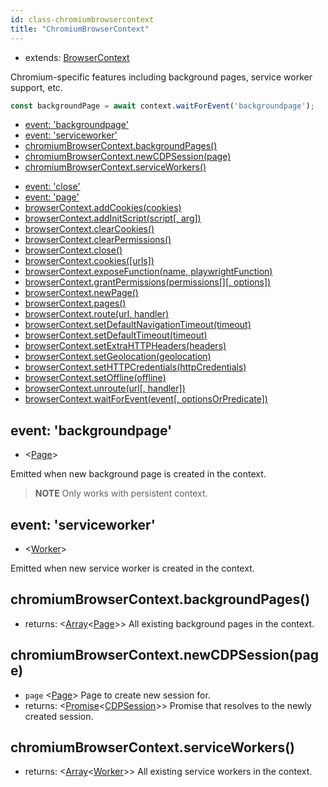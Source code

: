 ```yaml
---
id: class-chromiumbrowsercontext
title: "ChromiumBrowserContext"
---
```



* extends: [BrowserContext]

Chromium-specific features including background pages, service worker support, etc.

```js
const backgroundPage = await context.waitForEvent('backgroundpage');
```

<!-- GEN:toc -->
- [event: 'backgroundpage'](api/class-chromiumbrowsercontext.mdx#event-backgroundpage)
- [event: 'serviceworker'](api/class-chromiumbrowsercontext.mdx#event-serviceworker)
- [chromiumBrowserContext.backgroundPages()](api/class-chromiumbrowsercontext.mdx#chromiumbrowsercontextbackgroundpages)
- [chromiumBrowserContext.newCDPSession(page)](api/class-chromiumbrowsercontext.mdx#chromiumbrowsercontextnewcdpsessionpage)
- [chromiumBrowserContext.serviceWorkers()](api/class-chromiumbrowsercontext.mdx#chromiumbrowsercontextserviceworkers)
<!-- GEN:stop -->
<!-- GEN:toc-extends-BrowserContext -->
- [event: 'close'](api/class-browserserver.mdx#event-close)
- [event: 'page'](api/class-browsercontext.mdx#event-page)
- [browserContext.addCookies(cookies)](api/class-browsercontext.mdx#browsercontextaddcookiescookies)
- [browserContext.addInitScript(script[, arg])](api/class-browsercontext.mdx#browsercontextaddinitscriptscript-arg)
- [browserContext.clearCookies()](api/class-browsercontext.mdx#browsercontextclearcookies)
- [browserContext.clearPermissions()](api/class-browsercontext.mdx#browsercontextclearpermissions)
- [browserContext.close()](api/class-browsercontext.mdx#browsercontextclose)
- [browserContext.cookies([urls])](api/class-browsercontext.mdx#browsercontextcookiesurls)
- [browserContext.exposeFunction(name, playwrightFunction)](api/class-browsercontext.mdx#browsercontextexposefunctionname-playwrightfunction)
- [browserContext.grantPermissions(permissions[][, options])](api/class-browsercontext.mdx#browsercontextgrantpermissionspermissions-options)
- [browserContext.newPage()](api/class-browsercontext.mdx#browsercontextnewpage)
- [browserContext.pages()](api/class-browsercontext.mdx#browsercontextpages)
- [browserContext.route(url, handler)](api/class-browsercontext.mdx#browsercontextrouteurl-handler)
- [browserContext.setDefaultNavigationTimeout(timeout)](api/class-browsercontext.mdx#browsercontextsetdefaultnavigationtimeouttimeout)
- [browserContext.setDefaultTimeout(timeout)](api/class-browsercontext.mdx#browsercontextsetdefaulttimeouttimeout)
- [browserContext.setExtraHTTPHeaders(headers)](api/class-browsercontext.mdx#browsercontextsetextrahttpheadersheaders)
- [browserContext.setGeolocation(geolocation)](api/class-browsercontext.mdx#browsercontextsetgeolocationgeolocation)
- [browserContext.setHTTPCredentials(httpCredentials)](api/class-browsercontext.mdx#browsercontextsethttpcredentialshttpcredentials)
- [browserContext.setOffline(offline)](api/class-browsercontext.mdx#browsercontextsetofflineoffline)
- [browserContext.unroute(url[, handler])](api/class-browsercontext.mdx#browsercontextunrouteurl-handler)
- [browserContext.waitForEvent(event[, optionsOrPredicate])](api/class-browsercontext.mdx#browsercontextwaitforeventevent-optionsorpredicate)
<!-- GEN:stop -->

## event: 'backgroundpage'
- <[Page]>

Emitted when new background page is created in the context.

> **NOTE** Only works with persistent context.

## event: 'serviceworker'
- <[Worker]>

Emitted when new service worker is created in the context.

## chromiumBrowserContext.backgroundPages()
- returns: <[Array]<[Page]>> All existing background pages in the context.

## chromiumBrowserContext.newCDPSession(page)
- `page` <[Page]> Page to create new session for.
- returns: <[Promise]<[CDPSession]>> Promise that resolves to the newly created session.

## chromiumBrowserContext.serviceWorkers()
- returns: <[Array]<[Worker]>> All existing service workers in the context.



[AXNode]: api/class-accessibility.mdx#accessibilitysnapshotoptions "AXNode"
[Accessibility]: api/class-accessibility.mdx#class-accessibility "Accessibility"
[Array]: https://developer.mozilla.org/en-US/docs/Web/JavaScript/Reference/Global_Objects/Array "Array"
[BrowserServer]: api/class-browser.mdx#class-browserserver  "BrowserServer"
[BrowserContext]: api/class-browsercontext.mdx#class-browsercontext  "BrowserContext"
[BrowserType]: api/class-browsertype.mdx#class-browsertype "BrowserType"
[Browser]: api/class-browser.mdx  "Browser"
[Buffer]: https://nodejs.org/api/buffer.htmlapi.mdx#buffer_class_buffer "Buffer"
[ChildProcess]: https://nodejs.org/api/child_process.html "ChildProcess"
[ChromiumBrowser]: api/class-chromiumbrowser.mdx#class-chromiumbrowser "ChromiumBrowser"
[ChromiumBrowserContext]: api/class-chromiumbrowsercontext.mdx#class-chromiumbrowsercontext "ChromiumBrowserContext"
[ChromiumCoverage]: api/class-chromiumcoverage.mdx#class-chromiumcoverage "ChromiumCoverage"
[CDPSession]: api/class-cdpsession.mdx#class-cdpsession  "CDPSession"
[ConsoleMessage]: api/class-consolemessage.mdx#class-consolemessage "ConsoleMessage"
[Dialog]: api/class-dialog.mdx#class-dialog "Dialog"
[Download]: api/class-download.mdx#class-download "Download"
[ElementHandle]: api/class-elementhandle.mdx#class-elementhandle "ElementHandle"
[Element]: https://developer.mozilla.org/en-US/docs/Web/API/element "Element"
[Error]: https://nodejs.org/api/errors.htmlapi.mdx#errors_class_error "Error"
[File]: https://developer.mozilla.org/en-US/docs/Web/API/File "File"
[FileChooser]: api/class-filechooser.mdx#class-filechooser "FileChooser"
[FirefoxBrowser]: api/class-firefoxbrowser.mdx#class-firefoxbrowser "FirefoxBrowser"
[Frame]: api/class-frame.mdx#class-frame "Frame"
[JSHandle]: api/class-jshandle.mdx#class-jshandle "JSHandle"
[Keyboard]: api/class-keyboard.mdx#class-keyboard "Keyboard"
[Logger]: api/class-logger.mdx#class-logger "Logger"
[Map]: https://developer.mozilla.org/en-US/docs/Web/JavaScript/Reference/Global_Objects/Map "Map"
[Mouse]: api/class-mouse.mdx#class-mouse "Mouse"
[Object]: https://developer.mozilla.org/en-US/docs/Web/JavaScript/Reference/Global_Objects/Object "Object"
[Page]: api/class-page.mdx#class-page "Page"
[Playwright]: api/class-playwright.mdx "Playwright"
[Promise]: https://developer.mozilla.org/en-US/docs/Web/JavaScript/Reference/Global_Objects/Promise "Promise"
[RegExp]: https://developer.mozilla.org/en-US/docs/Web/JavaScript/Reference/Global_Objects/RegExp
[Request]: api/class-request.mdx#class-request  "Request"
[Response]: api/class-response.mdx#class-response  "Response"
[Route]: api/class-route.mdx#class-route  "Route"
[Selectors]: api/class-selectors.mdx#class-selectors  "Selectors"
[Serializable]: https://developer.mozilla.org/en-US/docs/Web/JavaScript/Reference/Global_Objects/JSON/stringifyapi.mdx#Description "Serializable"
[TimeoutError]: api/class-timeouterror.mdx#class-timeouterror "TimeoutError"
[UIEvent.detail]: https://developer.mozilla.org/en-US/docs/Web/API/UIEvent/detail "UIEvent.detail"
[URL]: https://nodejs.org/api/url.html
[USKeyboardLayout]: ../src/usKeyboardLayout.ts "USKeyboardLayout"
[UnixTime]: https://en.wikipedia.org/wiki/Unix_time "Unix Time"
[WebKitBrowser]: api/class-webkitbrowser.mdx#class-webkitbrowser "WebKitBrowser"
[Worker]: api/class-worker.mdx#class-worker "Worker"
[boolean]: https://developer.mozilla.org/en-US/docs/Web/JavaScript/Data_structuresapi.mdx#Boolean_type "Boolean"
[function]: https://developer.mozilla.org/en-US/docs/Web/JavaScript/Reference/Global_Objects/Function "Function"
[iterator]: https://developer.mozilla.org/en-US/docs/Web/JavaScript/Reference/Iteration_protocols "Iterator"
[number]: https://developer.mozilla.org/en-US/docs/Web/JavaScript/Data_structuresapi.mdx#Number_type "Number"
[origin]: https://developer.mozilla.org/en-US/docs/Glossary/Origin "Origin"
[selector]: https://developer.mozilla.org/en-US/docs/Web/CSS/CSS_Selectors "selector"
[Readable]: https://nodejs.org/api/stream.htmlapi.mdx#stream_class_stream_readable "Readable"
[string]: https://developer.mozilla.org/en-US/docs/Web/JavaScript/Data_structuresapi.mdx#String_type "String"
[xpath]: https://developer.mozilla.org/en-US/docs/Web/XPath "xpath"
